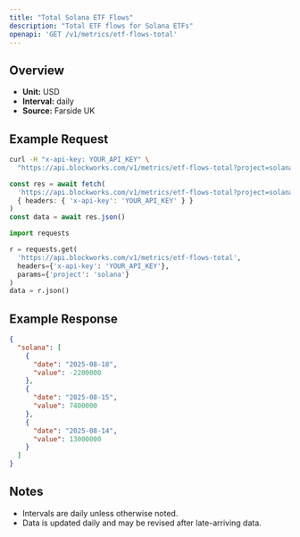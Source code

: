 ```yaml
---
title: "Total Solana ETF Flows"
description: "Total ETF flows for Solana ETFs"
openapi: 'GET /v1/metrics/etf-flows-total'
---
```


## Overview

- **Unit:** USD
- **Interval:** daily
- **Source:** Farside UK

## Example Request

<CodeGroup>

```bash cURL
curl -H "x-api-key: YOUR_API_KEY" \
  "https://api.blockworks.com/v1/metrics/etf-flows-total?project=solana"
```

```typescript TypeScript
const res = await fetch(
  'https://api.blockworks.com/v1/metrics/etf-flows-total?project=solana',
  { headers: { 'x-api-key': 'YOUR_API_KEY' } }
)
const data = await res.json()
```

```python Python
import requests

r = requests.get(
  'https://api.blockworks.com/v1/metrics/etf-flows-total',
  headers={'x-api-key': 'YOUR_API_KEY'},
  params={'project': 'solana'}
)
data = r.json()
```

</CodeGroup>

## Example Response

```json
{
  "solana": [
    {
      "date": "2025-08-18",
      "value": -2200000
    },
    {
      "date": "2025-08-15",
      "value": 7400000
    },
    {
      "date": "2025-08-14",
      "value": 13000000
    }
  ]
}
```

## Notes
- Intervals are daily unless otherwise noted.
- Data is updated daily and may be revised after late-arriving data.
